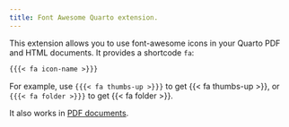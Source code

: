 ```yaml
---
title: Font Awesome Quarto extension.
---
```


This extension allows you to use font-awesome icons in your Quarto PDF and HTML documents. It provides a shortcode `fa`:

```markdown
{{{< fa icon-name >}}}
```

For example, use `{{{< fa thumbs-up >}}}` to get {{< fa thumbs-up >}}, or `{{{< fa folder >}}}` to get {{< fa folder >}}.

It also works in [PDF documents](index.pdf).